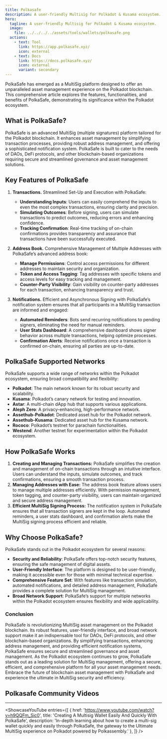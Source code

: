 ```yaml
---
title: Polkasafe
description: A user-friendly Multisig for Polkadot & Kusama ecosystem.
hero:
  tagline: A user-friendly Multisig for Polkadot & Kusama ecosystem.
  image: 
    file: ../../../../assets/tools/wallets/polkasafe.png
  actions:
    - text: Tool
      link: https://app.polkasafe.xyz/
      icon: external
    - text: Docs
      link: https://docs.polkasafe.xyz/
      icon: external
      variant: secondary
---
```



PolkaSafe has emerged as a MultiSig platform designed to offer an unparalleled asset management experience on the Polkadot blockchain. This comprehensive article explores the features, functionalities, and benefits of PolkaSafe, demonstrating its significance within the Polkadot ecosystem.

## What is PolkaSafe?
PolkaSafe is an advanced MultiSig (multiple signatures) platform tailored for the Polkadot blockchain. It enhances asset management by simplifying transaction processes, providing robust address management, and offering a sophisticated notification system. PolkaSafe is built to cater to the needs of DAOs, DeFi protocols, and other blockchain-based organizations requiring secure and streamlined governance and asset management solutions.

## Key Features of PolkaSafe
1. **Transactions.** Streamlined Set-Up and Execution with PolkaSafe:
    - **Understanding Inputs**: Users can easily comprehend the inputs to even the most complex transactions, ensuring clarity and precision.
    - **Simulating Outcomes**: Before signing, users can simulate transactions to predict outcomes, reducing errors and enhancing confidence.
    - **Tracking Confirmation**: Real-time tracking of on-chain confirmations provides transparency and assurance that transactions have been successfully executed.

2. **Address Book.** Comprehensive Management of Multiple Addresses with PolkaSafe’s advanced address book:
    - **Manage Permissions**: Control access permissions for different addresses to maintain security and organization.
    - **Token and Access Tagging**: Tag addresses with specific tokens and access levels for easy tracking and management.
    - **Counter-Party Visibility**: Gain visibility on counter-party addresses for each transaction, enhancing transparency and trust.

3. **Notifications.** Efficient and Asynchronous Signing with PolkaSafe’s notification system ensures that all participants in a MultiSig transaction are informed and engaged:
    - **Automated Reminders**: Bots send recurring notifications to pending signers, eliminating the need for manual reminders.
    - **User Stats Dashboard**: A comprehensive dashboard shows signer behavior across multiple transactions, helping optimize processes.
    - **Confirmation Alerts**: Receive notifications once a transaction is confirmed on-chain, ensuring all parties are up-to-date.

## PolkaSafe Supported Networks
PolkaSafe supports a wide range of networks within the Polkadot ecosystem, ensuring broad compatibility and flexibility:
- **Polkadot**: The main network known for its robust security and scalability.
- **Kusama**: Polkadot’s canary network for testing and innovation.
- **Astar**: A multi-chain dApp hub that supports various applications.
- **Aleph Zero**: A privacy-enhancing, high-performance network.
- **Assethub-Polkadot**: Dedicated asset hub for the Polkadot network.
- **Assethub-Kusama**: Dedicated asset hub for the Kusama network.
- **Rococo**: Polkadot’s testnet for parachain functionalities.
- **Westend**: Another testnet for experimentation within the Polkadot ecosystem.

## How PolkaSafe Works
1. **Creating and Managing Transactions:** PolkaSafe simplifies the creation and management of on-chain transactions through an intuitive interface. Users can understand the inputs, simulate outcomes, and track confirmations, ensuring a smooth transaction process.
2. **Managing Addresses with Ease:** The address book feature allows users to manage multiple addresses efficiently. With permission management, token tagging, and counter-party visibility, users can maintain organized and secure address management.
3. **Efficient MultiSig Signing Process:** The notification system in PolkaSafe ensures that all transaction signers are kept in the loop. Automated reminders, a user stats dashboard, and confirmation alerts make the MultiSig signing process efficient and reliable.

## Why Choose PolkaSafe?
PolkaSafe stands out in the Polkadot ecosystem for several reasons:
- **Security and Reliability**: PolkaSafe offers top-notch security features, ensuring the safe management of digital assets.
- **User-Friendly Interface**: The platform is designed to be user-friendly, making it accessible even for those with minimal technical expertise.
- **Comprehensive Feature Set**: With features like transaction simulation, automated notifications, and detailed address management, PolkaSafe provides a complete solution for MultiSig management.
- **Broad Network Support**: PolkaSafe’s support for multiple networks within the Polkadot ecosystem ensures flexibility and wide applicability.

### Conclusion
PolkaSafe is revolutionizing MultiSig asset management on the Polkadot blockchain. Its robust features, user-friendly interface, and broad network support make it an indispensable tool for DAOs, DeFi protocols, and other blockchain-based organizations. By simplifying transactions, enhancing address management, and providing efficient notification systems, PolkaSafe ensures secure and streamlined governance and asset management.
As the Polkadot ecosystem continues to grow, PolkaSafe stands out as a leading solution for MultiSig management, offering a secure, efficient, and comprehensive platform for all your asset management needs. Embrace the future of blockchain asset management with PolkaSafe and experience the ultimate in MultiSig security and efficiency.

## Polkasafe Community Videos
--------------
<ShowcaseYouTube
  entries={[
    {
      href: 'https://www.youtube.com/watch?v=h9QQFm_Sic0',
      title: 'Creating A Multisig Wallet Easily And Quickly With PolkaSafe',
      description: 'In-depth learning about how to create a multi-sig wallet quickly and easily through PolkaSafe, the gateway to the Ultimate MultiSig experience on Polkadot powered by Polkassembly.'
    },
  ]} />
